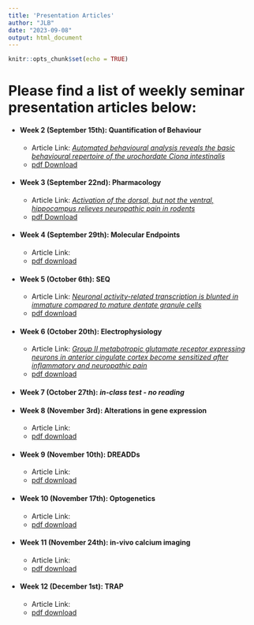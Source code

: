 ```yaml
---
title: 'Presentation Articles'
author: "JLB"
date: "2023-09-08"
output: html_document
---
```


```r
knitr::opts_chunk$set(echo = TRUE)
```

# Please find a list of weekly seminar presentation articles below: 

- #### Week 2 (September 15th): Quantification of Behaviour
    + Article Link: [*Automated behavioural analysis reveals the basic behavioural repertoire of the urochordate Ciona intestinalis*](https://www.nature.com/articles/s41598-019-38791-5)
    + [pdf Download](/files/Week_1_Presentation_Rudolph2019.pdf)


- #### Week 3 (September 22nd): Pharmacology
    + Article Link: [*Activation of the dorsal, but not the ventral, hippocampus relieves neuropathic pain in rodents*](https://www.ncbi.nlm.nih.gov/pmc/articles/PMC8464622/)
    + [pdf Download](/files/Week_2_Wei_2020)


- #### Week 4 (September 29th): Molecular Endpoints
    + Article Link: []()
    + [pdf download](/files/)


- #### Week 5 (October 6th): SEQ
    + Article Link:  [*Neuronal activity-related transcription is blunted in immature compared to mature dentate granule cells*](https://www.biorxiv.org/content/10.1101/2022.09.26.508896v1.full)
    + [pdf download](/files/Week_5_Paralyk2022)


- #### Week 6 (October 20th): Electrophysiology
    + Article Link: [*Group II metabotropic glutamate receptor expressing neurons in anterior cingulate cortex become sensitized after inflammatory and neuropathic pain*](https://journals.sagepub.com/doi/full/10.1177/1744806920915339)
    + [pdf download](/files/)


- #### Week 7 (October 27th): *in-class test - no reading*


- #### Week 8 (November 3rd): Alterations in gene expression
    + Article Link: []()
    + [pdf download](/files/)


- #### Week 9 (November 10th): DREADDs
    + Article Link: []()
    + [pdf download](/files/)


- #### Week 10 (November 17th): Optogenetics
    + Article Link: []()
    + [pdf download](/files/)


- #### Week 11 (November 24th): in-vivo calcium imaging
    + Article Link: []()
    + [pdf download](/files/)


- #### Week 12 (December 1st): TRAP
    + Article Link: []()
    + [pdf download](/files/)




